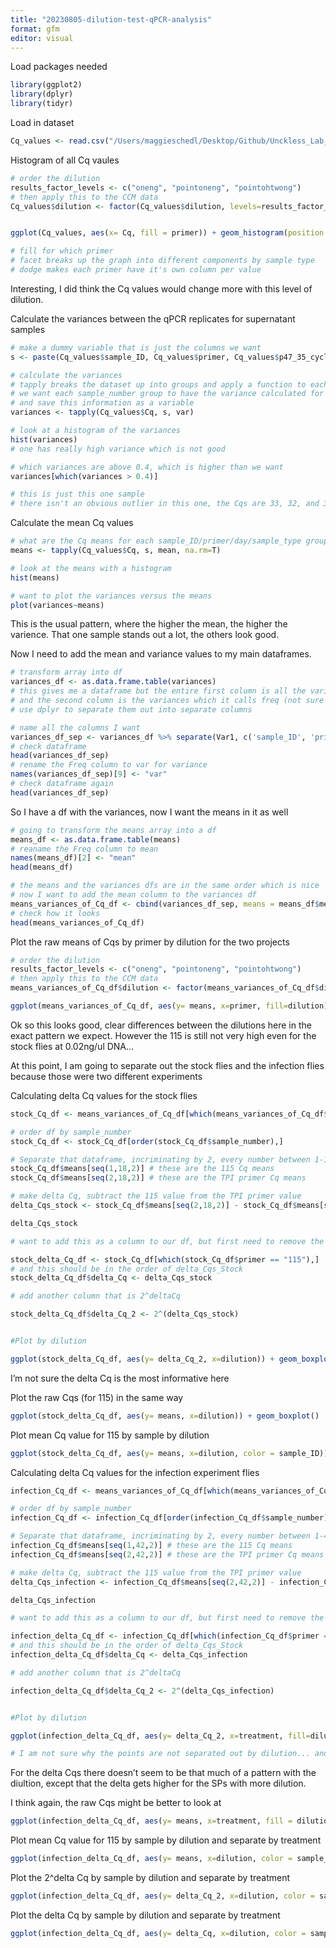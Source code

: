 ```yaml
---
title: "20230805-dilution-test-qPCR-analysis"
format: gfm
editor: visual
---
```


Load packages needed

```r
library(ggplot2)
library(dplyr)
library(tidyr)
```

Load in dataset

```r
Cq_values <- read.csv("/Users/maggieschedl/Desktop/Github/Unckless_Lab_Resources/qPCR_analysis/20230805-dilution-test/dilution_qPCR_info.csv")

```

Histogram of all Cq vaules

```r
# order the dilution
results_factor_levels <- c("oneng", "pointoneng", "pointohtwong")
# then apply this to the CCM data
Cq_values$dilution <- factor(Cq_values$dilution, levels=results_factor_levels)


ggplot(Cq_values, aes(x= Cq, fill = primer)) + geom_histogram(position = "dodge") + facet_grid(~dilution) 

# fill for which primer 
# facet breaks up the graph into different components by sample type
# dodge makes each primer have it's own column per value 

```

Interesting, I did think the Cq values would change more with this level of dilution.

Calculate the variances between the qPCR replicates for supernatant samples

```r
# make a dummy variable that is just the columns we want
s <- paste(Cq_values$sample_ID, Cq_values$primer, Cq_values$p47_35_cycle_result, Cq_values$project, Cq_values$treatment, Cq_values$dilution, Cq_values$sample_number, Cq_values$day_frozen)

# calculate the variances 
# tapply breaks the dataset up into groups and apply a function to each group
# we want each sample_number group to have the variance calculated for the Cq value 
# and save this information as a variable 
variances <- tapply(Cq_values$Cq, s, var)

# look at a histogram of the variances 
hist(variances)
# one has really high variance which is not good 

# which variances are above 0.4, which is higher than we want 
variances[which(variances > 0.4)]

# this is just this one sample
# there isn't an obvious outlier in this one, the Cqs are 33, 32, and 34. So I can't drop one value. So I will leave these in. This is just a test anyways
```

Calculate the mean Cq values

```r
# what are the Cq means for each sample_ID/primer/day/sample_type group?
means <- tapply(Cq_values$Cq, s, mean, na.rm=T)

# look at the means with a histogram
hist(means)

# want to plot the variances versus the means 
plot(variances~means)

```

This is the usual pattern, where the higher the mean, the higher the varience. That one sample stands out a lot, the others look good.

Now I need to add the mean and variance values to my main dataframes.

```r
# transform array into df
variances_df <- as.data.frame.table(variances)
# this gives me a dataframe but the entire first column is all the variables 
# and the second column is the variances which it calls freq (not sure why)
# use dplyr to separate them out into separate columns 

# name all the columns I want 
variances_df_sep <- variances_df %>% separate(Var1, c('sample_ID', 'primer', 'p47_35_cycle_result', 'project', 'treatment', 'dilution', 'sample_number', 'day_frozen'))
# check dataframe 
head(variances_df_sep)
# rename the Freq column to var for variance
names(variances_df_sep)[9] <- "var"
# check dataframe again
head(variances_df_sep)
```

So I have a df with the variances, now I want the means in it as well

```r
# going to transform the means array into a df
means_df <- as.data.frame.table(means)
# reaname the Freq column to mean
names(means_df)[2] <- "mean"
head(means_df)

# the means and the variances dfs are in the same order which is nice
# now I want to add the mean column to the variances df
means_variances_of_Cq_df <- cbind(variances_df_sep, means = means_df$mean)
# check how it looks
head(means_variances_of_Cq_df)
```

Plot the raw means of Cqs by primer by dilution for the two projects

```r
# order the dilution
results_factor_levels <- c("oneng", "pointoneng", "pointohtwong")
# then apply this to the CCM data
means_variances_of_Cq_df$dilution <- factor(means_variances_of_Cq_df$dilution, levels=results_factor_levels)

ggplot(means_variances_of_Cq_df, aes(y= means, x=primer, fill=dilution)) + geom_boxplot() + facet_grid(~project) 
```

Ok so this looks good, clear differences between the dilutions here in the exact pattern we expect. However the 115 is still not very high even for the stock flies at 0.02ng/ul DNA...

At this point, I am going to separate out the stock flies and the infection flies because those were two different experiments

Calculating delta Cq values for the stock flies

```r
stock_Cq_df <- means_variances_of_Cq_df[which(means_variances_of_Cq_df$project == "stock"),]

# order df by sample_number
stock_Cq_df <- stock_Cq_df[order(stock_Cq_df$sample_number),]

# Separate that dataframe, incriminating by 2, every number between 1-18 (number of rows in dataframe)
stock_Cq_df$means[seq(1,18,2)] # these are the 115 Cq means 
stock_Cq_df$means[seq(2,18,2)] # these are the TPI primer Cq means 

# make delta Cq, subtract the 115 value from the TPI primer value 
delta_Cqs_stock <- stock_Cq_df$means[seq(2,18,2)] - stock_Cq_df$means[seq(1,18,2)]

delta_Cqs_stock

# want to add this as a column to our df, but first need to remove the TPI rows 

stock_delta_Cq_df <- stock_Cq_df[which(stock_Cq_df$primer == "115"),]
# and this should be in the order of delta_Cqs_Stock
stock_delta_Cq_df$delta_Cq <- delta_Cqs_stock
```

```r
# add another column that is 2^deltaCq

stock_delta_Cq_df$delta_Cq_2 <- 2^(delta_Cqs_stock)


#Plot by dilution

ggplot(stock_delta_Cq_df, aes(y= delta_Cq_2, x=dilution)) + geom_boxplot()  + theme_linedraw() + geom_point(position="jitter", size=3)
```

I'm not sure the delta Cq is the most informative here

Plot the raw Cqs (for 115) in the same way

```r

ggplot(stock_delta_Cq_df, aes(y= means, x=dilution)) + geom_boxplot()  + theme_linedraw() + geom_point(position="jitter", size=3)

```

Plot mean Cq value for 115 by sample by dilution

```r

ggplot(stock_delta_Cq_df, aes(y= means, x=dilution, color = sample_ID))  + theme_linedraw() + geom_point() 

```

Calculating delta Cq values for the infection experiment flies

```r
infection_Cq_df <- means_variances_of_Cq_df[which(means_variances_of_Cq_df$project == "infection"),]

# order df by sample_number
infection_Cq_df <- infection_Cq_df[order(infection_Cq_df$sample_number),]

# Separate that dataframe, incriminating by 2, every number between 1-42 (number of rows in dataframe)
infection_Cq_df$means[seq(1,42,2)] # these are the 115 Cq means 
infection_Cq_df$means[seq(2,42,2)] # these are the TPI primer Cq means 

# make delta Cq, subtract the 115 value from the TPI primer value 
delta_Cqs_infection <- infection_Cq_df$means[seq(2,42,2)] - infection_Cq_df$means[seq(1,42,2)]

delta_Cqs_infection

# want to add this as a column to our df, but first need to remove the TPI rows 

infection_delta_Cq_df <- infection_Cq_df[which(infection_Cq_df$primer == "115"),]
# and this should be in the order of delta_Cqs_Stock
infection_delta_Cq_df$delta_Cq <- delta_Cqs_infection
```

```r
# add another column that is 2^deltaCq

infection_delta_Cq_df$delta_Cq_2 <- 2^(delta_Cqs_infection)


#Plot by dilution

ggplot(infection_delta_Cq_df, aes(y= delta_Cq_2, x=treatment, fill=dilution)) + geom_boxplot()  + theme_linedraw() + geom_point(position="jitter", size=1) + coord_trans(y='log10')

# I am not sure why the points are not separated out by dilution... and I don't know how to fix it 
```

For the delta Cqs there doesn't seem to be that much of a pattern with the diultion, except that the delta gets higher for the SPs with more dilution.

I think again, the raw Cqs might be better to look at

```r

ggplot(infection_delta_Cq_df, aes(y= means, x=treatment, fill = dilution)) + geom_boxplot()  + theme_linedraw() + geom_point(position="jitter", size=1)

```

Plot mean Cq value for 115 by sample by dilution and separate by treatment

```r

ggplot(infection_delta_Cq_df, aes(y= means, x=dilution, color = sample_ID))  + theme_linedraw() + geom_point() + facet_grid(~treatment)

```

Plot the 2\^delta Cq by sample by dilution and separate by treatment

```r

ggplot(infection_delta_Cq_df, aes(y= delta_Cq_2, x=dilution, color = sample_ID))  + theme_linedraw() + geom_point() + facet_grid(~treatment) + coord_trans(y='log10')

```

Plot the delta Cq by sample by dilution and separate by treatment

```r

ggplot(infection_delta_Cq_df, aes(y= delta_Cq, x=dilution, color = sample_ID))  + theme_linedraw() + geom_point() + facet_grid(~treatment)

```
